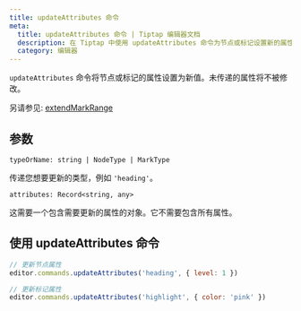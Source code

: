 ```yaml
---
title: updateAttributes 命令
meta:
  title: updateAttributes 命令 | Tiptap 编辑器文档
  description: 在 Tiptap 中使用 updateAttributes 命令为节点或标记设置新的属性值。请在我们的文档中了解更多信息！
  category: 编辑器
---
```


`updateAttributes` 命令将节点或标记的属性设置为新值。未传递的属性将不被修改。

另请参见: [extendMarkRange](/editor/api/commands/nodes-and-marks/extend-mark-range)

## 参数

`typeOrName: string | NodeType | MarkType`

传递您想要更新的类型，例如 `'heading'`。

`attributes: Record<string, any>`

这需要一个包含需要更新的属性的对象。它不需要包含所有属性。

## 使用 updateAttributes 命令

```js
// 更新节点属性
editor.commands.updateAttributes('heading', { level: 1 })

// 更新标记属性
editor.commands.updateAttributes('highlight', { color: 'pink' })
```